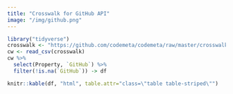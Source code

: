 ```yaml
---
title: "Crosswalk for GitHub API"
image: "/img/github.png"
---
```




```r
library("tidyverse")
crosswalk <- "https://github.com/codemeta/codemeta/raw/master/crosswalk.csv"
cw <- read_csv(crosswalk)
cw %>% 
  select(Property, `GitHub`) %>%
  filter(!is.na(`GitHub`)) -> df

knitr::kable(df, "html", table.attr="class=\"table table-striped\"")
```